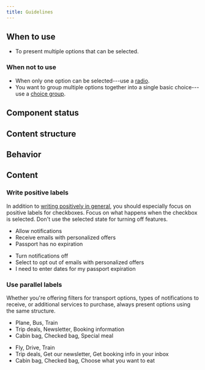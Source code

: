 ```yaml
---
title: Guidelines
---
```



<ReactExample exampleId="Checkbox" />

## When to use

- To present multiple options that can be selected.

### When not to use

- When only one option can be selected---use a [radio](/components/input/radio/).
- You want to group multiple options together into a single basic choice---use a [choice group](/components/input/choicegroup/).

## Component status

<ComponentStatus component="Checkbox" />

## Content structure

<FigmaFile
  file="4QJZqvBvRrLu6t9mwObCkA"
  node="0%3A199"
  alt="Label: works best when short; checkbox controller: indicates the state, which can be selected or not; info text: adds more explanation to the label and can contain a link, usually 'learn more' or similar."
/>

## Behavior

<SupportProgressiveDisclosureSnippet />

<Guideline type="do" title="Progressive disclosure">

<FigmaFile
  file="fannvRpkOJK6uxxT33EKaa"
  node="76%3A1005"
  alt="A checkbox with additional info with a link to descriptions."
/>
<FigmaFile
  file="fannvRpkOJK6uxxT33EKaa"
  node="77%3A0"
  alt="A checkbox with a very, very long paragraph of description as additional info."
/>

</Guideline>

## Content

### Write positive labels

In addition to [writing positively in general](/kiwi-use/content/voice-and-tone/passionate/#use-positive-language),
you should especially focus on positive labels for checkboxes.
Focus on what happens when the checkbox is selected.
Don't use the selected state for turning off features.

<GuidelinesSideBySide>

<Do>

- Allow notifications
- Receive emails with personalized offers
- Passport has no expiration

</Do>

<Dont>

- Turn notifications off
- Select to opt out of emails with personalized offers
- I need to enter dates for my passport expiration

</Dont>

</GuidelinesSideBySide>

### Use parallel labels

Whether you're offering filters for transport options,
types of notifications to receive, or additional services to purchase,
always present options using the same structure.

<GuidelinesSideBySide>

<Do>

- Plane, Bus, Train
- Trip deals, Newsletter, Booking information
- Cabin bag, Checked bag, Special meal

</Do>

<Dont>

- Fly, Drive, Train
- Trip deals, Get our newsletter, Get booking info in your inbox
- Cabin bag, Checked bag, Choose what you want to eat

</Dont>

</GuidelinesSideBySide>
